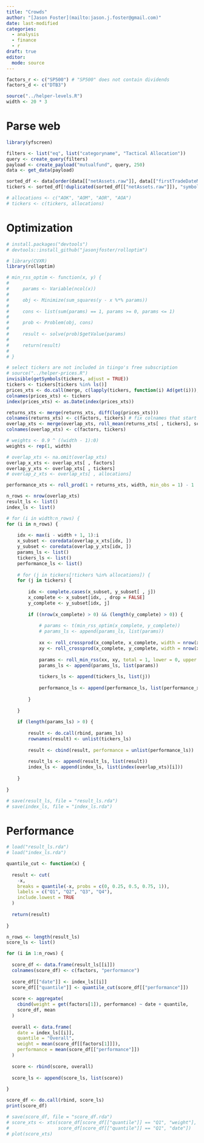 ```yaml
---
title: "Crowds"
author: "[Jason Foster](mailto:jason.j.foster@gmail.com)"
date: last-modified
categories:
  - analysis
  - finance
  - r
draft: true
editor: 
  mode: source
---
```


```r
factors_r <- c("SP500") # "SP500" does not contain dividends
factors_d <- c("DTB3")
```

```r
source("../helper-levels.R")
width <- 20 * 3
```

# Parse web

```r
library(yfscreen)
```

```r
filters <- list("eq", list("categoryname", "Tactical Allocation"))
query <- create_query(filters)
payload <- create_payload("mutualfund", query, 250)
data <- get_data(payload)
```

```r
sorted_df <- data[order(data[["netAssets.raw"]], data[["firstTradeDateMilliseconds"]]), ]
tickers <- sorted_df[!duplicated(sorted_df[["netAssets.raw"]]), "symbol"]
```

```r
# allocations <- c("AOK", "AOM", "AOR", "AOA")
# tickers <- c(tickers, allocations)
```

# Optimization

```r
# install.packages("devtools")
# devtools::install_github("jasonjfoster/rolloptim")
```

```r
# library(CVXR)
library(rolloptim)
```

```r
# min_rss_optim <- function(x, y) {
#     
#     params <- Variable(ncol(x))
#     
#     obj <- Minimize(sum_squares(y - x %*% params))
#     
#     cons <- list(sum(params) == 1, params >= 0, params <= 1)
#     
#     prob <- Problem(obj, cons)
#         
#     result <- solve(prob)$getValue(params)
#     
#     return(result)
# 
# }
```

```r
# select tickers are not included in tiingo's free subscription
# source("../helper-prices.R")
invisible(getSymbols(tickers, adjust = TRUE))
tickers <- tickers[tickers %in% ls()]
prices_xts <- do.call(merge, c(lapply(tickers, function(i) Ad(get(i))), all = TRUE))
colnames(prices_xts) <- tickers
index(prices_xts) <- as.Date(index(prices_xts))

returns_xts <- merge(returns_xts, diff(log(prices_xts)))
colnames(returns_xts) <- c(factors, tickers) # fix colnames that start with number after merge
overlap_xts <- merge(overlap_xts, roll_mean(returns_xts[ , tickers], scale[["overlap"]], min_obs = 1))
colnames(overlap_xts) <- c(factors, tickers)

# weights <- 0.9 ^ ((width - 1):0)
weights <- rep(1, width)

# overlap_xts <- na.omit(overlap_xts)
overlap_x_xts <- overlap_xts[ , factors]
overlap_y_xts <- overlap_xts[ , tickers]
# overlap_z_xts <- overlap_xts[ , allocations]
```

```r
performance_xts <- roll_prod(1 + returns_xts, width, min_obs = 1) - 1
```

```r
n_rows <- nrow(overlap_xts)
result_ls <- list()
index_ls <- list()

# for (i in width:n_rows) {
for (i in n_rows) {
    
    idx <- max(i - width + 1, 1):i
    x_subset <- coredata(overlap_x_xts[idx, ])
    y_subset <- coredata(overlap_y_xts[idx, ])
    params_ls <- list()
    tickers_ls <- list()
    performance_ls <- list()
    
    # for (j in tickers[!tickers %in% allocations]) {
    for (j in tickers) {
      
        idx <- complete.cases(x_subset, y_subset[ , j])
        x_complete <- x_subset[idx, , drop = FALSE]
        y_complete <- y_subset[idx, j]
        
        if ((nrow(x_complete) > 0) && (length(y_complete) > 0)) {
            
            # params <- t(min_rss_optim(x_complete, y_complete))
            # params_ls <- append(params_ls, list(params))
          
            xx <- roll_crossprod(x_complete, x_complete, width = nrow(x_complete))
            xy <- roll_crossprod(x_complete, y_complete, width = nrow(x_complete))
            
            params <- roll_min_rss(xx, xy, total = 1, lower = 0, upper = 1)[nrow(x_complete), ]
            params_ls <- append(params_ls, list(params))
            
            tickers_ls <- append(tickers_ls, list(j))
            
            performance_ls <- append(performance_ls, list(performance_xts[i, j]))
            
        }
        
    }
    
    if (length(params_ls) > 0) {
        
        result <- do.call(rbind, params_ls)
        rownames(result) <- unlist(tickers_ls)
        
        result <- cbind(result, performance = unlist(performance_ls))
        
        result_ls <- append(result_ls, list(result))
        index_ls <- append(index_ls, list(index(overlap_xts)[i]))
        
    }
    
}
```

```r
# save(result_ls, file = "result_ls.rda")
# save(index_ls, file = "index_ls.rda")
```

# Performance

```r
# load("result_ls.rda")
# load("index_ls.rda")
```

```r
quantile_cut <- function(x) {
  
  result <- cut(
    -x,
    breaks = quantile(-x, probs = c(0, 0.25, 0.5, 0.75, 1)),
    labels = c("Q1", "Q2", "Q3", "Q4"),
    include.lowest = TRUE
  )
  
  return(result)
  
}
```

```r
n_rows <- length(result_ls)
score_ls <- list()

for (i in 1:n_rows) {
  
  score_df <- data.frame(result_ls[[i]])
  colnames(score_df) <- c(factors, "performance")
  
  score_df[["date"]] <- index_ls[[i]]
  score_df[["quantile"]] <- quantile_cut(score_df[["performance"]])
  
  score <- aggregate(
    cbind(weight = get(factors[1]), performance) ~ date + quantile,
    score_df, mean
  )
  
  overall <- data.frame(
    date = index_ls[[i]],
    quantile = "Overall",
    weight = mean(score_df[[factors[1]]]),
    performance = mean(score_df[["performance"]])
  )
  
  score <- rbind(score, overall)
  
  score_ls <- append(score_ls, list(score))
  
}
```

```r
score_df <- do.call(rbind, score_ls)
print(score_df)
```

```r
# save(score_df, file = "score_df.rda")
# score_xts <- xts(score_df[score_df[["quantile"]] == "Q1", "weight"],
#                  score_df[score_df[["quantile"]] == "Q1", "date"])
# plot(score_xts)
```
